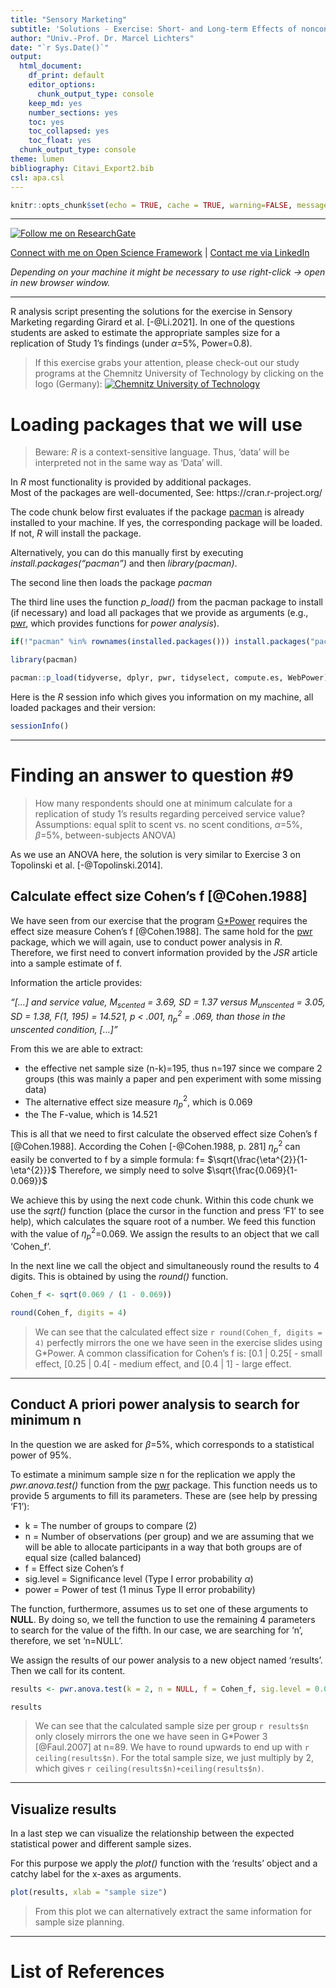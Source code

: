 ```yaml
---
title: "Sensory Marketing"
subtitle: 'Solutions - Exercise: Short- and Long-term Effects of nonconsciously Processed Ambient Scents in a Servicescape'
author: "Univ.-Prof. Dr. Marcel Lichters"
date: "`r Sys.Date()`"
output:
  html_document: 
    df_print: default
    editor_options:
      chunk_output_type: console
    keep_md: yes
    number_sections: yes
    toc: yes
    toc_collapsed: yes
    toc_float: yes
  chunk_output_type: console
theme: lumen
bibliography: Citavi_Export2.bib
csl: apa.csl
---
```




```r
knitr::opts_chunk$set(echo = TRUE, cache = TRUE, warning=FALSE, message=FALSE, include = TRUE)


```


**************************************************************

<a title="Follow me on ResearchGate" href="https://www.researchgate.net/profile/Marcel_Lichters?cp=shp"><img src="https://www.researchgate.net/images/public/profile_share_badge.png" alt="Follow me on ResearchGate" /></a>

[Connect with me on Open Science Framework](https://osf.io/u7hyz/) | 
[Contact me via LinkedIn](https://www.linkedin.com/in/lichters/) 

*Depending on your machine it might be necessary to use right-click -> open in new browser window.*

**************************************************************


R analysis script presenting the solutions for the exercise in Sensory Marketing regarding Girard et al. [-@Li.2021]. In one of the questions students are asked to estimate the appropriate samples size for a replication of Study 1's findings (under $\alpha$=5%, Power=0.8).

> If this exercise grabs your attention, please check-out our study programs at the Chemnitz University of Technology by clicking on the logo (Germany): 
<a title="Chemnitz University of Technology" href="https://www.tu-chemnitz.de/wirtschaft/fakultaet/studiengaenge.php.en"><img src="TU_Chemnitz_Logo.png" alt="Chemnitz University of Technology" /></a>


# Loading packages that we will use

> Beware: *R* is a context-sensitive language. Thus, 'data' will be interpreted not in the same way as 'Data' will.

In *R* most functionality is provided by additional packages.  
Most of the packages are well-documented, See: https://cran.r-project.org/

The code chunk below first evaluates if the package [pacman](https://cran.r-project.org/web/packages/pacman/index.html) is already installed to your machine. If yes, the corresponding package will be loaded. If not, *R* will install the package. 

Alternatively, you can do this manually first by executing *install.packages("pacman")* and then *library(pacman)*.

The second line then loads the package *pacman*

The third line uses the function *p_load()* from the pacman package to install (if necessary) and load all packages that we provide as arguments (e.g., [pwr](https://cran.r-project.org/web/packages/pwr/index.html), which provides functions for *power analysis*).



```r


if(!"pacman" %in% rownames(installed.packages())) install.packages("pacman")

library(pacman)

pacman::p_load(tidyverse, dplyr, pwr, tidyselect, compute.es, WebPower)


```


Here is the *R* session info which gives you information on my machine, all loaded packages and their version:

``` r

sessionInfo()


```

********************************************************************


# Finding an answer to question #9

> How many respondents should one at minimum calculate for a replication of study 1’s results regarding perceived service value? Assumptions: equal split to scent vs. no scent conditions, $\alpha$=5%, $\beta$=5%, between-subjects ANOVA)


As we use an ANOVA here, the solution is very similar to Exercise 3 on Topolinski et al. [-@Topolinski.2014].

## Calculate effect size Cohen's f [@Cohen.1988]

We have seen from our exercise that the program [G*Power](http://www.psychologie.hhu.de/arbeitsgruppen/allgemeine-psychologie-und-arbeitspsychologie/gpower.html) requires the effect size measure Cohen's f [@Cohen.1988]. The same hold for the [pwr](https://cran.r-project.org/web/packages/pwr/index.html) package, which we will again, use to conduct power analysis in *R*. Therefore, we first need to convert information provided by the *JSR* article into a sample estimate of f. 


Information the article provides:

*"[...] and service value, M<sub>scented</sub> = 3.69, SD = 1.37 versus M<sub>unscented</sub> = 3.05, SD = 1.38, F(1, 195) = 14.521, p < .001, $\eta^{2}_{p}$ = .069, than those in the unscented condition, [...]"*



From this we are able to extract:

* the effective net sample size (n-k)=195, thus n=197 since we compare 2 groups (this was mainly a paper and pen experiment with some missing data)  
* The alternative effect size measure $\eta^{2}_{p}$,  which is 0.069
* the The F-value, which is 14.521



This is all that we need to first calculate the observed effect size Cohen's f [@Cohen.1988].
According the Cohen [-@Cohen.1988, p. 281] $\eta^{2}_{p}$ can easily be converted to f by a simple formula: f= $\sqrt{\frac{\eta^{2}}{1-\eta^{2}}}$
Therefore, we simply need to solve $\sqrt{\frac{0.069}{1-0.069}}$

We achieve this by using the next code chunk. Within this code chunk we use the *sqrt()* function (place the cursor in the function and press 'F1' to see help), which calculates the square root of a number. We feed this function with the value of $\eta^{2}_{p}$=0.069. We assign the results to an object that we call 'Cohen_f'.

In the next line we call the object and simultaneously round the results to 4 digits. This is obtained by using the *round()* function. 


```r

Cohen_f <- sqrt(0.069 / (1 - 0.069))

round(Cohen_f, digits = 4)

```

> We can see that the calculated effect size `r round(Cohen_f, digits = 4)` perfectly mirrors the one we have seen in the exercise slides using G*Power. A common classification for Cohen's f is: [0.1 | 0.25[ - small effect, [0.25 | 0.4[ - medium effect, and [0.4 | 1] - large effect.

***********************************************************************


## Conduct A priori power analysis to search for minimum n

In the question we are asked for $\beta$=5%, which corresponds to a statistical power of 95%.

To estimate a minimum sample size n for the replication we apply the *pwr.anova.test()* function from the [pwr](https://cran.r-project.org/web/packages/pwr/index.html) package. This function needs us to provide 5 arguments to fill its parameters. These are (see help by pressing 'F1'):

* k = The number of groups to compare (2)
* n = Number of observations (per group) and we are assuming that we will be able to allocate participants in a way that both groups are of equal size (called balanced)
* f	= Effect size Cohen's f
* sig.level	= Significance level (Type I error probability $\alpha$)
* power	= Power of test (1 minus Type II error probability)

The function, furthermore, assumes us to set one of these arguments to **NULL**. By doing so, we tell the function to use the remaining 4 parameters to search for the value of the fifth. In our case, we are searching for 'n', therefore, we set 'n=NULL'.

We assign the results of our power analysis to a new object named 'results'. Then we call for its content.


```r

results <- pwr.anova.test(k = 2, n = NULL, f = Cohen_f, sig.level = 0.05, power = 0.95)

results

```

> We can see that the calculated sample size per group `r results$n` only closely mirrors the one we have seen in G*Power 3 [@Faul.2007] at n=89. We have to round upwards to end up with `r ceiling(results$n)`. For the total sample size, we just multiply by 2, which gives `r ceiling(results$n)+ceiling(results$n)`.


************************************************************************


## Visualize results

In a last step we can visualize the relationship between the expected statistical power and different sample sizes.

For this purpose we apply the *plot()* function with the 'results' object and a catchy label for the x-axes as arguments.

```r

plot(results, xlab = "sample size")

```

> From this plot we can alternatively extract the same information for sample size planning. 



************************************************************************


# List of References



